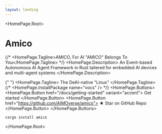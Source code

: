 ```yaml
---
layout: landing
---
```



<HomePage.Root>
  # Amico
  {/* <HomePage.Tagline>AMICO, For AI "AMICO" Belongs To You</HomePage.Tagline> */}
  <HomePage.Description>
    An Event-based Autonomous AI Agent Framework in Rust tailered for embedded AI devices and multi-agent systems
  </HomePage.Description>

{" "}
<HomePage.Tagline>
  The DeAI-native "Linux"
</HomePage.Tagline>
{/* <HomePage.InstallPackage name="vocs" /> */}
<HomePage.Buttons>
  <HomePage.Button href="/docs/getting-started" variant="accent">
    Get started
  </HomePage.Button>
  <HomePage.Button href="https://github.com/AIMOverse/amico">
    <span>&#9733;</span> Star on GitHub Repo
  </HomePage.Button>
</HomePage.Buttons>

```bash
cargo install amico
```



</HomePage.Root>
